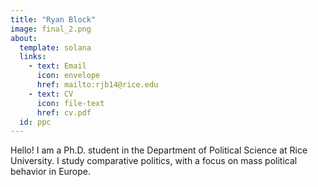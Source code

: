 ---
title: "Ryan Block"
image: final_2.png
about: 
  template: solana
  links:
    - text: Email
      icon: envelope
      href: mailto:rjb14@rice.edu
    - text: CV
      icon: file-text
      href: cv.pdf
  id: ppc
---

Hello! I am a Ph.D. student in the Department of Political Science at Rice University. I study comparative politics, with a focus on mass political behavior in Europe. 


